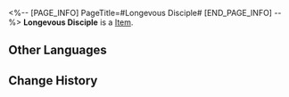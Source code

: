 <%-- [PAGE_INFO]
PageTitle=#Longevous Disciple#
[END_PAGE_INFO] --%>
{{Item Infobox
|id          = 81134
|image       = Item Longevous Disciple.png
|type        = 
|invCategory = 
|rarity      = 5
|effect      = 
|description = 
|source1     = [[Cavern of Corrosion: Alchemy Commission]]
}}
'''Longevous Disciple''' is a [[Item]].

==Other Languages==
{{Other Languages
|en   = Longevous Disciple
|zhs  = 宝命长存的莳者
|zht  = 寶命長存的蒔者
|ja   = 宝命長存の蒔者
|ko   = 장수를 원하는 제자
|es   = Discípula longeva
|fr   = Disciple longévive
|ru   = Долгоживущий ученик
|th   = Longevous Disciple
|vi   = Môn Đồ Trường Thọ
|de   = Langlebige Jüngerin
|id   = Longevous Disciple
|pt   = Discípula Longeva
}}

==Change History==
{{Change History|2.0}}